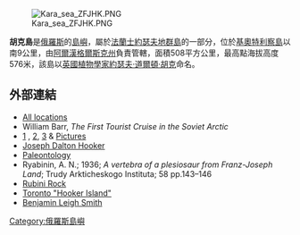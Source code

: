 [[Image:Kara_sea_ZFJHK.PNG|thumb]]

'''胡克島'''是[[俄羅斯|俄羅斯]]的[[島嶼|島嶼]]，屬於[[法蘭士約瑟夫地群島|法蘭士約瑟夫地群島]]的一部分，位於[[基奧特利察島|基奧特利察島]]以南9公里，由[[阿爾漢格爾斯克州|阿爾漢格爾斯克州]]負責管轄，面積508平方公里，最高點海拔高度576米，該島以[[英國|英國]][[植物學家|植物學家]][[約瑟夫·道爾頓·胡克|約瑟夫·道爾頓·胡克]]命名。

==外部連結==
* [http://worldmaps.web.infoseek.co.jp/russia_guide.htm All locations] {{Wayback|url=http://worldmaps.web.infoseek.co.jp/russia_guide.htm |date=20080109202105 }}
* William Barr, ''The First Tourist Cruise in the Soviet Arctic''
* [http://www.arcticphoto.com/supergal/rfj/rfj00/rfj00.htm] {{Wayback|url=http://www.arcticphoto.com/supergal/rfj/rfj00/rfj00.htm |date=20200926143045 }}, [https://web.archive.org/web/20080921191749/http://www.travel-images.com/photo-franz-josef3.html], [https://web.archive.org/web/20080306005217/http://www.picfish.com/gallery/tour253/RFJ0/164-303.htm] & [http://www.arcticphoto.co.uk/supergal/rfj/rfj00/rfj0024-27.htm Pictures] {{Wayback|url=http://www.arcticphoto.co.uk/supergal/rfj/rfj00/rfj0024-27.htm |date=20160303175637 }}
* [http://www.plantexplorers.com/explorers/biographies/hooker/joseph-dalton-hooker-01.htm Joseph Dalton Hooker] {{Wayback|url=http://www.plantexplorers.com/explorers/biographies/hooker/joseph-dalton-hooker-01.htm |date=20200511060855 }} 
* [http://www.plesiosaur.com/database/localitiesMap.php?i=31 Paleontology] {{Wayback|url=http://www.plesiosaur.com/database/localitiesMap.php?i=31 |date=20101205133245 }}
* Ryabinin, A. N.; 1936; ''A vertebra of a plesiosaur from Franz-Joseph Land''; Trudy Arkticheskogo Instituta; 58 pp.143–146
* [http://www.arcticphoto.co.uk/supergal/rfj/rfj00/rfj0024-27.htm Rubini Rock] {{Wayback|url=http://www.arcticphoto.co.uk/supergal/rfj/rfj00/rfj0024-27.htm |date=20160303175637 }} 
* [http://network.nationalpost.com/np/blogs/posted/archive/2007/05/09/will-toronto-finally-get-a-hooker-island.aspx Toronto "Hooker Island"] {{Wayback|url=http://network.nationalpost.com/np/blogs/posted/archive/2007/05/09/will-toronto-finally-get-a-hooker-island.aspx |date=20100721021213 }}
* [http://journals.cambridge.org/production/action/cjoGetFulltext?fulltextid=377681 Benjamin Leigh Smith]

{{Coord|80|14|N|53|02|E|display=title|region:RU_type:isle_source:nlwiki}}
[[Category:俄羅斯島嶼|Category:俄羅斯島嶼]]
{{Russia-geo-stub}}